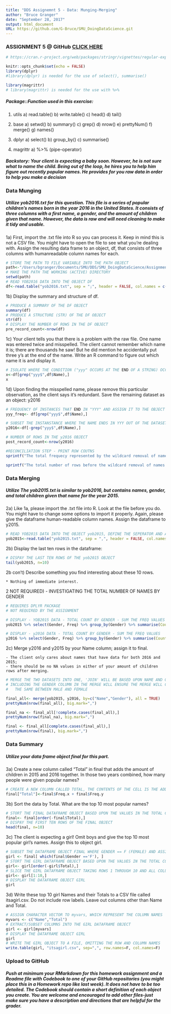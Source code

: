 ```yaml
---
title: "DDS Assignemnt 5 - Data: Munging-Merging"
author: "Bruce Granger"
date: "September 28, 2017"
output: html_document
URL: https://github.com/G-Bruce/SMU_DoingDataScience.git
---
```



### ASSIGNMENT 5 @ GitHub  [CLICK HERE](https://github.com/G-Bruce/SMU_DoingDataScience.git)



```r
# https://cran.r-project.org/web/packages/stringr/vignettes/regular-expressions.html
```

```r
knitr::opts_chunk$set(echo = FALSE)
library(dplyr)
#library(dplyr) is needed for the use of select(), summarise()

library(magrittr)
# library(magrittr) is needed for the use with %>%
```

##### Package::Function used in this exercise:
  
  1) utils
    a) read.table()
    b) write.table()
    c) head()
    d) tail()
    
  2) base
    a) setwd()
    b) summary()
    c) grep()
    d) nrow()
    e) prettyNum()
    f) merge()
    g) names()
  
  3)  dplyr
    a) select()
    b) group_by()
    c) summarise()
    
  2) magrittr
    a) %>% (pipe-operator)

##### Backstory: Your client is expecting a baby soon.  However, he is not sure what to name the child.  Being out of the loop, he hires you to help him figure out recently popular names.  He provides for you raw data in order to help you make a decision

### Data Munging

##### Utilize yob2016.txt for this question. This file is a series of popular children's names born in the year 2016 in the United States.  It consists of three columns with a first name, a gender, and the amount of children given that name.  However, the data is raw and will need cleaning to make it tidy and usable. 

  1a) First, import the .txt file into R so you can process it.  Keep in mind this is not a CSV file.  You might have to open the file to see what you're dealing with.  Assign the resulting data frame to an object, df, that consists of three columns with humanreadable column names for each.

```r
# STORE THE PATH TO FILE VARIABLE INTO THE PATH OBJECT
path<-"/Users/bgranger/Documents/SMU/DDS/SMU_DoingDataScience/Assignment_5"
# MAKE THE PATH THE WORKING (ACTIVE) DIRECTORY
setwd(path)
# READ YOB2016 DATA INTO THE OBJECT DF
df<-read.table("yob2016.txt", sep = ";", header = FALSE, col.names = c("Name","Gender", "Freq"), stringsAsFactors = FALSE)
```

  1b) Display the summary and structure of df.
  
```r
# PRODUCE A SUMMARY OF THE DF OBJECT
summary(df)
# PRODUCE A STRUCTURE (STR) OF THE DF OBJECT
str(df)
# DISPLAY THE NUMBER OF ROWS IN THE DF OBJECT
pre_record_count<-nrow(df)
```

  1c) Your client tells you that there is a problem with the raw file.  One name was entered twice and misspelled.  The client cannot remember which name it is; there are thousands he saw! But he did mention he accidentally put three y's at the end of the name.  Write an R command to figure out which name it is and display it. 
  
```r
# ISOLATE WHERE THE CONDITION ("yyy" OCCURS AT THE END OF A STRING) OCCURS IN THE DF OBJECT AND ASSIGN       TO AN OBJECT CALLED X
x<-df[grep("yyy$",df$Name),]
x
```

  1d) Upon finding the misspelled name, please remove this particular observation, as the client says it's redundant.  Save the remaining dataset as an object: y2016 
  
```r
# FREQUENCY OF INSTANCES THAT END IN "YYY" AND ASSIGN IT TO THE OBJECT yyy_freq
yyy_freq<- df[grep("yyy$",df$Name),]

# SUBSET THE INSTANSTANCE WHERE THE NAME ENDS IN YYY OUT OF THE DATASET INTO AN OBJECT CALLED y2016
y2016<-df[-grep("yyy$",df$Name),]

# NUMBER OF ROWS IN THE y2016 OBJECT
post_record_count<-nrow(y2016)

#RECONCILIATION STEP - PRINT ROW COUTNS
sprintf("The total frequecy represented by the wildcard removal of names ending with 'yyy' was %s.", prettyNum(yyy_freq$Freq, big.mark=","))

sprintf("The total number of rows before the wildcard removal of names ending with 'yyy' was %s, after the removal it is %s.", prettyNum(pre_record_count, big.mark=","), prettyNum(post_record_count, big.mark=","))
```

### Data Merging

##### Utilize The yob2015.txt is similar to yob2016, but contains names, gender, and total children given that name for the year 2015.

  2a) Like 1a, please import the .txt file into R.  Look at the file before you do.  You might have to change some options to import it properly.  Again, please give the dataframe human-readable column names.  Assign the dataframe to y2015.   
  
```r
# READ YOB2015 DATA INTO THE OBJECT yob2015, DEFINE THE SEPERATOR AND ASSIGN COLUMN NAMES
yob2015<-read.table("yob2015.txt", sep = ",", header = FALSE, col.names = c("Name","Gender", "Freq"), stringsAsFactors = FALSE)
```
  
  2b) Display the last ten rows in the dataframe:
  
```r
# DISPAY THE LAST TEN ROWS OF THE yob2015 OBJECT
tail(yob2015, n=10)
```

  2b con't) Describe something you find interesting about these 10 rows.
  
    * Nothing of immediate interest.
    
  2 NOT REQUIRED) - INVESTIGATING THE TOTAL NUMBER OF NAMES BY GENDER
 
```r
# REQUIRES DPLYR PACKAGE
# NOT REQUIRED BY THE ASSIGNMENT

# DISPLAY - YOB2015 DATA - TOTAL COUNT BY GENDER - SUM THE FREQ VALUES
yob2015 %>% select(Gender, Freq) %>% group_by(Gender) %>% summarise(Count=sum(Freq))

# DISPLAY - y2016 DATA - TOTAL COUNT BY GENDER - SUM THE FREQ VALUES
y2016 %>% select(Gender, Freq) %>% group_by(Gender) %>% summarise(Count=sum(Freq))
```
  
  2c) Merge y2016 and y2015 by your Name column; assign it to final.  
  
    - The client only cares about names that have data for both 2016 and 2015; 
    - there should be no NA values in either of your amount of children rows after merging.
    
```r
# MERGE THE TWO DATASETS INTO ONE, 'JOIN' WILL BE BASED UPON NAME AND GENDER FIELDS.
# INCLUDING THE GENDER COLUMN IN THE MERGE WILL ENSURE THE MERGE WILL CONSIDER GENDER FOR NAMES SPELLED
#   THE SAME BETWEEN MALE AND FEMALE

final_all<- merge(yob2015, y2016, by=c("Name","Gender"), all = TRUE)
prettyNum(nrow(final_all), big.mark=",")

final_na <- final_all[!complete.cases(final_all),]
prettyNum(nrow(final_na), big.mark=",")

final <- final_all[complete.cases(final_all),]
prettyNum(nrow(final), big.mark=",")
```
  
### Data Summary

##### Utilize your data frame object final for this part. 

  3a) Create a new column called "Total" in final that adds the amount of children in 2015 and 2016 together.  In those two years combined, how many people were given popular names?
  
```r
# CREATE A NEW COLUMN CALLED TOTAL, THE CONTENTS OF THE CELL IS THE ADDITION OF THE FREQ.X AND THE FREQ.Y VALUES
final["Total"]<-final$Freq.x + final$Freq.y
```

  3b) Sort the data by Total.  What are the top 10 most popular names? 
  
```r
# STORT THE FINAL DATAFRAME OBJECT BASED UPON THE VALUES IN THE TOTAL COLUMN, DESENDING ORDER
final<- final[order(-final$Total),]
# DISPAY THE FIRST TEN ROWS OF THE FINAL OBJECT
head(final, n=10)
```

  3c) The client is expecting a girl!  Omit boys and give the top 10 most popular girl's names. Assign this to object girl.
  
```r
# SUBSET THE DATAFRAME OBJECT FINAL WHERE GENDER == F (FEMALE) AND ASSIGN IT TO THE OBJECT FINAL
girl <- final[ which(final$Gender =='F'), ]
# STORT THE GIRL DATAFRAME OBJECT BASED UPON THE VALUES IN THE TOTAL COLUMN, DESENDING ORDER
girl<- girl[order(-girl$Total),]
# SLICE THE GIRL DATAFRAME OBJECT TAKING ROWS 1 THROUGH 10 AND ALL COLUMNS
girl<- girl[1:10,]
# DISPLAY THE DATAFRAME OBJECT GIRL
girl
```

  3d) Write these top 10 girl Names and their Totals to a CSV file called itsagirl.csv.  Do not include row labels.  Leave out columns other than Name and Total.

```r
# ASSIGN CHARACTER VECTOR TO myvars, WHICH REPRESENT THE COLUMN NAMES 
myvars <- c("Name","Total")
# EXTRACT/SUBSET COLUMNS INTO THE GIRL DATAFRAME OBJECT  
girl <- girl[myvars]
# DISPLAY THE DATAFRAME OBJECT GIRL
girl
# WRITE THE GIRL OBJECT TO A FILE, OMITTING THE ROW AND COLUMN NAMES
write.table(girl, "itsagirl.csv", sep=",", row.names=F, col.names=F)
```

### Upload to GitHub

##### Push at minimum your RMarkdown for this homework assignment and a Readme file with Codebook to one of your GitHub repositories (you might place this in a Homework repo like last week).  It does not have to be too detailed.  The Codebook should contain a short definition of each object you create.  You are welcome and encouraged to add other files-just make sure you have a description and directions that are helpful for the grader. 

    